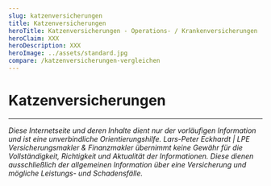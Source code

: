 ```yaml
---
slug: katzenversicherungen
title: Katzenversicherungen
heroTitle: Katzenversicherungen - Operations- / Krankenversicherungen
heroClaim: XXX
heroDescription: XXX
heroImage: ../assets/standard.jpg
compare: /katzenversicherungen-vergleichen
---
```


<ProvenExpert />

# Katzenversicherungen












<ContactAndCompareBox />
<ProvenExpert />

---

_Diese Internetseite und deren Inhalte dient nur der vorläufigen Information und ist eine unverbindliche Orientierungshilfe. Lars-Peter Eckhardt | LPE Versicherungsmakler & Finanzmakler übernimmt keine Gewähr für die Vollständigkeit,
Richtigkeit und Aktualität der Informationen. Diese dienen ausschließlich der allgemeinen Information über eine Versicherung und mögliche Leistungs- und Schadensfälle._
